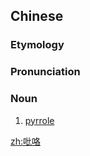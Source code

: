 ==Chinese==
{{zh-forms}}
{{zh-wp}}

===Etymology===
{{bor|zh|en|pyrrole}}

===Pronunciation===
{{zh-pron
|m=bǐluò
|cat=n
}}

===Noun===
{{zh-noun}}

# {{lb|zh|organic compound}} [[pyrrole]]

[[zh:吡咯]]